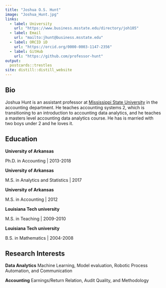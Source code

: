 ```yaml
---
title: "Joshua O.S. Hunt"
image: "Joshua_Hunt.jpg"
links:
  - label: University
    url: "https://www.business.msstate.edu/directory/joh105"
  - label: Email
    url: "mailto:jhunt@business.msstate.edu"
  - label: ORCID iD
    url: "https://orcid.org/0000-0003-1147-2356"
  - label: GitHub
    url: "https://github.com/professor-hunt"
output:
  postcards::trestles
site: distill::distill_website
---
```


## Bio

Joshua Hunt is an assistant professor at [Mississippi State University](https://www.business.msstate.edu/academics/adkerson-school-accountancy) in the accounting department. He teaches accounting systems 2, which is transitioning to an introduction to accounting data analytics, and he teaches a masters level accounting data analytics course. He has is married with two boys under 2 and he loves it.

## Education

**University of Arkansas**

Ph.D. in Accounting \| 2013-2018

**University of Arkansas**

M.S. in Analytics and Statistics \| 2017

**University of Arkansas**

M.S. in Accounting \| 2012

**Louisiana Tech university**

M.S. in Teaching \| 2009-2010

**Louisiana Tech university**

B.S. in Mathematics \| 2004-2008

## Research Interests

**Data Analytics** Machine Learning, Model evaluation, Robotic Process Automation, and Communication

**Accounting** Earnings/Return Relation, Audit Quality, and Methodology
